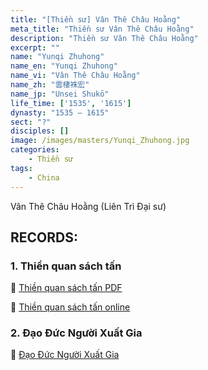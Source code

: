 ```yaml
---
title: "[Thiền sư] Vân Thê Châu Hoằng"
meta_title: "Thiền sư Vân Thê Châu Hoằng"
description: "Thiền sư Vân Thê Châu Hoằng"
excerpt: ""
name: "Yunqi Zhuhong"
name_en: "Yunqi Zhuhong"
name_vi: "Vân Thê Châu Hoằng"
name_zh: "雲棲袾宏"
name_jp: "Unsei Shukō"
life_time: ['1535', '1615']
dynasty: "1535 — 1615"
sect: "?"
disciples: []
image: /images/masters/Yunqi_Zhuhong.jpg
categories:
    - Thiền sư
tags:
    - China
---
```


Vân Thê Châu Hoằng (Liên Trì Đại sư)

## RECORDS:

### 1. Thiền quan sách tấn

<section>
  📖 <a href="https://thuvienhoasen.org/images/file/XBJYpp1G0QgQAApq/thienquansachtan.pdf" target="_blank">Thiền quan sách tấn PDF</a>

  📖 <a href="https://thientruclam.info/ht-thich-thanh-tu/thien-quan-sach-tan" target="_blank">Thiền quan sách tấn online</a>
</section>

### 2. Đạo Đức Người Xuất Gia

<section>
  📖 <a href="https://thuvienhoasen.org/p26a30971/dao-duc-nguoi-xuat-gia" target="_blank">Đạo Đức Người Xuất Gia</a>
</section>
